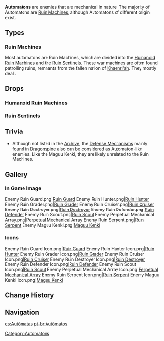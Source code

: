{{Terminology Infobox
|image        = <gallery>
Enemy Ruin Guard Icon.png|Ruin Guard
Enemy Perpetual Mechanical Array Icon.png|Perpetual Mechanical Array
Enemy Maguu Kenki Icon.png|Maguu Kenki
</gallery>
|type         = Enemy Families
}}
'''Automatons''' are enemies that are mechanical in nature. The majority of Automatons are [[Ruin Machines]], although Automatons of different origin exist.

==Types==
{{Enemy Table}}

===Ruin Machines===
{{Main|Ruin Machines}}
Most automatons are Ruin Machines, which are divided into the [[Humanoid Ruin Machines]] and the [[Ruin Sentinels]]. These war machines are often found patrolling ruins, remnants from the fallen nation of [[Khaenri'ah]]. They mostly deal {{Color|Physical DMG}}.

==Drops==
===Humanoid Ruin Machines===
{{Drops|humanoid ruin machines|all=0}}
===Ruin Sentinels===
{{Drops|Ruin Sentinels|all=0}}

==Trivia==
*Although not listed in the [[Archive]], the [[Defense Mechanism]]s mainly found in [[Dragonspine]] also can be considered as Automaton-like enemies. Like the Maguu Kenki, they are likely unrelated to the Ruin Machines.

==Gallery==
===In Game Image===
<gallery hideaddbutton="true" captionalign="center">
Enemy Ruin Guard.png|[[Ruin Guard]]
Enemy Ruin Hunter.png|[[Ruin Hunter]]
Enemy Ruin Grader.png|[[Ruin Grader]]
Enemy Ruin Cruiser.png|[[Ruin Cruiser]]
Enemy Ruin Destroyer.png|[[Ruin Destroyer]]
Enemy Ruin Defender.png|[[Ruin Defender]]
Enemy Ruin Scout.png|[[Ruin Scout]]
Enemy Perpetual Mechanical Array.png|[[Perpetual Mechanical Array]]
Enemy Ruin Serpent.png|[[Ruin Serpent]]
Enemy Maguu Kenki.png|[[Maguu Kenki]]
</gallery>

===Icons===
<gallery hideaddbutton="true" captionalign="center">
Enemy Ruin Guard Icon.png|[[Ruin Guard]]
Enemy Ruin Hunter Icon.png|[[Ruin Hunter]]
Enemy Ruin Grader Icon.png|[[Ruin Grader]]
Enemy Ruin Cruiser Icon.png|[[Ruin Cruiser]]
Enemy Ruin Destroyer Icon.png|[[Ruin Destroyer]]
Enemy Ruin Defender Icon.png|[[Ruin Defender]]
Enemy Ruin Scout Icon.png|[[Ruin Scout]]
Enemy Perpetual Mechanical Array Icon.png|[[Perpetual Mechanical Array]]
Enemy Ruin Serpent Icon.png|[[Ruin Serpent]]
Enemy Maguu Kenki Icon.png|[[Maguu Kenki]]
</gallery>

==Change History==
{{Change History|1.0}}

==Navigation==
{{Enemy Navbox|type=Families}}
[[Category:Automatons]]

[[es:Autómatas]]
[[pt-br:Autômatos]]